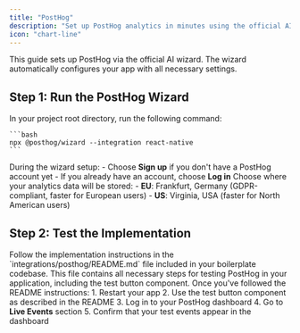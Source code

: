 ```yaml
---
title: "PostHog"
description: "Set up PostHog analytics in minutes using the official AI wizard for React Native"
icon: "chart-line"
---
```


<Note>
  This guide sets up PostHog via the official AI wizard. The wizard automatically configures your app with all necessary settings.
</Note>

## Step 1: Run the PostHog Wizard

<Steps>
  <Step title="Launch the wizard">
    In your project root directory, run the following command:

    ```bash
    npx @posthog/wizard --integration react-native
    ```
  </Step>

  <Step title="Set up your account">
    During the wizard setup:
    - Choose <b>Sign up</b> if you don't have a PostHog account yet
    - If you already have an account, choose <b>Log in</b>
  </Step>

  <Step title="Select your data region">
    Choose where your analytics data will be stored:
    - <b>EU</b>: Frankfurt, Germany (GDPR-compliant, faster for European users)
    - <b>US</b>: Virginia, USA (faster for North American users)
  </Step>
</Steps>

## Step 2: Test the Implementation

<Steps>
  <Step title="Implementation">
    Follow the implementation instructions in the `integrations/posthog/README.md` file included in your boilerplate codebase. This file contains all necessary steps for testing PostHog in your application, including the test button component.
  </Step>

  <Step title="Test the integration">
    Once you've followed the README instructions:
    1. Restart your app
    2. Use the test button component as described in the README
    3. Log in to your PostHog dashboard
    4. Go to <b>Live Events</b> section
    5. Confirm that your test events appear in the dashboard
  </Step>
</Steps>
